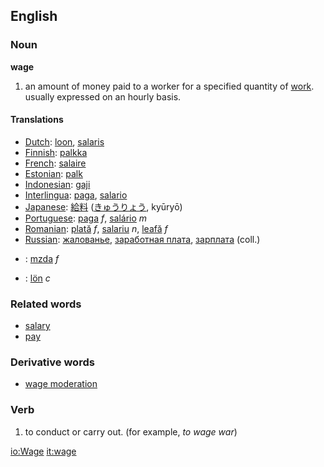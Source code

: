 ==English==
=== Noun ===
'''wage'''

# an amount of money paid to a worker for a specified quantity of [[Wikipedia:Labour (economics)|work]]. usually expressed on an hourly basis.

==== Translations ====
*[[Dutch]]: [[loon]], [[salaris]]
*[[Finnish]]: [[palkka]]
*[[French]]: [[salaire]]
*[[Estonian]]: [[palk]]
*[[Indonesian]]: [[gaji]]
*[[Interlingua]]: [[paga]], [[salario]]
*[[Japanese]]: [[給料]] ([[きゅうりょう]], kyūryō)
*[[Portuguese]]: [[paga]] ''f'', [[salário]] ''m''
*[[Romanian]]: [[plată]] ''f'', [[salariu]] ''n'', [[leafă]] ''f''
*[[Russian]]: [[жалованье]], [[заработная плата]], [[зарплата]] (coll.)
*{{sk}}: [[mzda#Slovak|mzda]] ''f''
*{{sv}}: [[lön]] ''c''

=== Related words ===
*[[salary]]
*[[pay]]

=== Derivative words ===
*[[wage moderation]]

===Verb===
# to conduct or carry out.  (for example, ''to wage war'')

[[io:Wage]]
[[it:wage]]